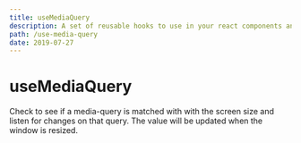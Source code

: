 ```yaml
---
title: useMediaQuery
description: A set of reusable hooks to use in your react components and make life easier, cheers!
path: /use-media-query
date: 2019-07-27
---
```


# useMediaQuery

Check to see if a media-query is matched with with the screen size and listen for changes on that query. The value will be updated when the window is resized.